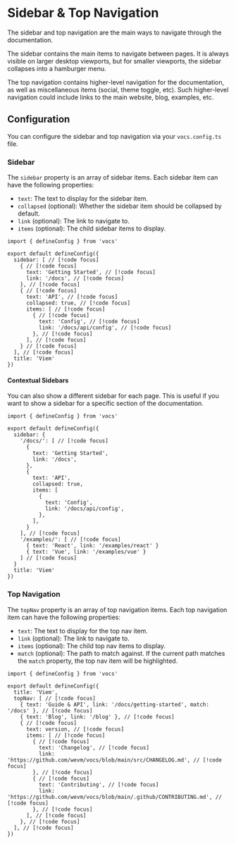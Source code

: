 # Sidebar & Top Navigation

The sidebar and top navigation are the main ways to navigate through the documentation. 

The sidebar contains the main items to navigate between pages. 
It is always visible on larger desktop viewports, but for smaller viewports, the sidebar collapses into a hamburger menu.

The top navigation contains higher-level navigation for the documentation, as well as miscellaneous items (social, theme toggle, etc).
Such higher-level navigation could include links to the main website, blog, examples, etc.

## Configuration

You can configure the sidebar and top navigation via your `vocs.config.ts` file.

### Sidebar

The `sidebar` property is an array of sidebar items. Each sidebar item can have the following properties:

- `text`: The text to display for the sidebar item.
- `collapsed` (optional): Whether the sidebar item should be collapsed by default.
- `link` (optional): The link to navigate to.
- `items` (optional): The child sidebar items to display.

```tsx [vocs.config.ts]
import { defineConfig } from 'vocs'

export default defineConfig({
  sidebar: [ // [!code focus]
    { // [!code focus]
      text: 'Getting Started', // [!code focus]
      link: '/docs', // [!code focus]
    }, // [!code focus]
    { // [!code focus]
      text: 'API', // [!code focus]
      collapsed: true, // [!code focus]
      items: [ // [!code focus]
        { // [!code focus]
          text: 'Config', // [!code focus]
          link: '/docs/api/config', // [!code focus]
        }, // [!code focus]
      ], // [!code focus]
    } // [!code focus]
  ], // [!code focus]
  title: 'Viem'
})
```

#### Contextual Sidebars

You can also show a different sidebar for each page. This is useful if you want to show a sidebar for a specific section of the documentation.

```tsx [vocs.config.ts]
import { defineConfig } from 'vocs'

export default defineConfig({
  sidebar: {
    '/docs/': [ // [!code focus]
      { 
        text: 'Getting Started', 
        link: '/docs', 
      }, 
      { 
        text: 'API', 
        collapsed: true, 
        items: [ 
          { 
            text: 'Config', 
            link: '/docs/api/config', 
          }, 
        ], 
      } 
    ], // [!code focus]
    '/examples/': [ // [!code focus]
      { text: 'React', link: '/examples/react' } 
      { text: 'Vue', link: '/examples/vue' }
    ] // [!code focus]
  }
  title: 'Viem'
})
```

### Top Navigation

The `topNav` property is an array of top navigation items. Each top navigation item can have the following properties:

- `text`: The text to display for the top nav item.
- `link` (optional): The link to navigate to.
- `items` (optional): The child top nav items to display.
- `match` (optional): The path to match against. If the current path matches the `match` property, the top nav item will be highlighted.

```tsx [vocs.config.ts]
import { defineConfig } from 'vocs'

export default defineConfig({
  title: 'Viem',
  topNav: [ // [!code focus]
    { text: 'Guide & API', link: '/docs/getting-started', match: '/docs' }, // [!code focus]
    { text: 'Blog', link: '/blog' }, // [!code focus]
    { // [!code focus]
      text: version, // [!code focus]
      items: [ // [!code focus]
        { // [!code focus]
          text: 'Changelog', // [!code focus]
          link: 'https://github.com/wevm/vocs/blob/main/src/CHANGELOG.md', // [!code focus]
        }, // [!code focus]
        { // [!code focus]
          text: 'Contributing', // [!code focus]
          link: 'https://github.com/wevm/vocs/blob/main/.github/CONTRIBUTING.md', // [!code focus]
        }, // [!code focus]
      ], // [!code focus]
    }, // [!code focus]
  ], // [!code focus]
})
```